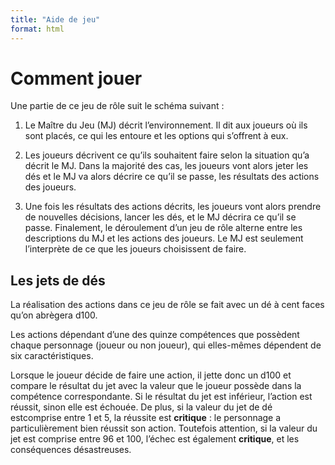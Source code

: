 ```yaml
---
title: "Aide de jeu"
format: html
---
```


# Comment jouer

Une partie de ce jeu de rôle suit le schéma suivant :

1. Le Maître du Jeu (MJ) décrit l'environnement. Il dit aux joueurs où ils sont placés, ce qui les entoure et les options qui s'offrent à eux. 

2. Les joueurs décrivent ce qu'ils souhaitent faire selon la situation qu'a décrit le MJ. Dans la majorité des cas, les joueurs vont alors jeter les dés et le MJ va alors décrire ce qu'il se passe, les résultats des actions des joueurs.

3. Une fois les résultats des actions décrits, les joueurs vont alors prendre de nouvelles décisions, lancer les dés, et le MJ décrira ce qu'il se passe. Finalement, le déroulement d'un jeu de rôle alterne entre les descriptions du MJ et les actions des joueurs. Le MJ est seulement l'interprète de ce que les joueurs choisissent de faire. 

## Les jets de dés

La réalisation des actions dans ce jeu de rôle se fait avec un dé à cent faces qu'on abrègera d100.

Les actions dépendant d'une des quinze compétences que possèdent chaque personnage (joueur ou non joueur), qui elles-mêmes dépendent de six caractéristiques. 

Lorsque le joueur décide de faire une action, il jette donc un d100 et compare le résultat du jet avec la valeur que le joueur possède dans la compétence correspondante. Si le résultat du jet est inférieur, l'action est réussit, sinon elle est échouée. De plus, si la valeur du jet de dé estcomprise entre 1 et 5, la réussite est **critique** : le personnage a particulièrement bien réussit son action. Toutefois attention, si la valeur du jet est comprise entre 96 et 100, l'échec est également **critique**, et les conséquences désastreuses.